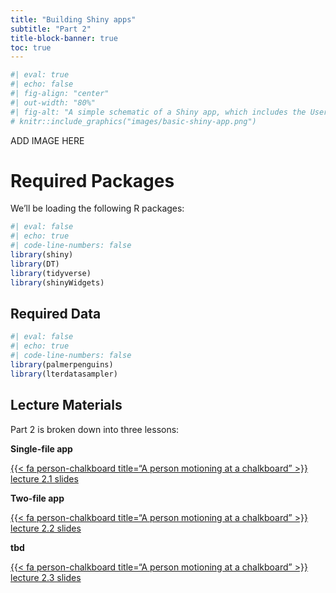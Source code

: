 ```yaml
---
title: "Building Shiny apps"
subtitle: "Part 2"
title-block-banner: true
toc: true
---
```


```r
#| eval: true 
#| echo: false
#| fig-align: "center"
#| out-width: "80%" 
#| fig-alt: "A simple schematic of a Shiny app, which includes the User Interface (UI, colored in blue) and the Server (colored in orange). The UI creates what the user will see and interact with, while the server builds the outputs that react and update based on user inputs."
# knitr::include_graphics("images/basic-shiny-app.png")
```

::: {.center-text .body-text-s .gray-text}
ADD IMAGE HERE
:::

# Required Packages

We'll be loading the following R packages: 

```r
#| eval: false
#| echo: true
#| code-line-numbers: false
library(shiny)
library(DT)
library(tidyverse)
library(shinyWidgets)
```

## Required Data

```r
#| eval: false
#| echo: true
#| code-line-numbers: false
library(palmerpenguins)
library(lterdatasampler)
```

## Lecture Materials

Part 2 is broken down into three lessons:

::: {.grid}

::: {.g-col-12 .g-col-md-4}
::: {.center-text}
[**Single-file app**]{.teal-text .body-text-m}

[{{< fa person-chalkboard title="A person motioning at a chalkboard" >}} lecture 2.1 slides](slides/part2.1-single-file-app-slides.qmd){.btn role="button" target="_blank"} 
:::
:::

::: {.g-col-12 .g-col-md-4}
::: {.center-text}
[**Two-file app**]{.teal-text .body-text-m}

[{{< fa person-chalkboard title="A person motioning at a chalkboard" >}} lecture 2.2 slides](slides/tbd.qmd){.btn role="button" target="_blank"} 
:::
:::

::: {.g-col-12 .g-col-md-4}
::: {.center-text}
[**tbd**]{.teal-text .body-text-m}

[{{< fa person-chalkboard title="A person motioning at a chalkboard" >}} lecture 2.3 slides](slides/tbd.qmd){.btn role="button" target="_blank"} 
:::
:::

:::
